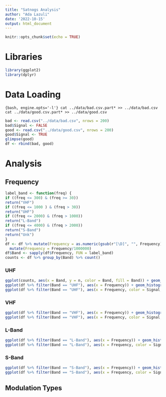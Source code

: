 ```yaml
---
title: "Satnogs Analysis"
author: "Ada Lazuli"
date: '2022-10-15'
output: html_document
---
```


```r
knitr::opts_chunk$set(echo = TRUE)
```

# Libraries
```r
library(ggplot2)
library(dplyr)
```

# Data Loading

`{bash, engine.opts='-l'}
cat ../data/bad.csv.part* >> ../data/bad.csv
cat ../data/good.csv.part* >> ../data/good.csv
`

```r
bad <- read.csv("../data/bad.csv", nrows = 200)
bad$Signal <- FALSE
good <- read.csv("../data/good.csv", nrows = 200)
good$Signal <- TRUE
glimpse(good)
df <- rbind(bad, good)
```

# Analysis

## Frequency

```r
label_band <- function(freq) {
if ((freq <= 300) & (freq >= 30))
return("VHF")
if ((freq <= 1000 ) & (freq > 30))
return("UHF")
if ((freq <= 2000) & (freq > 1000))
return("L-Band")
if ((freq <= 4000) & (freq > 2000))
return("S-Band")
return("Unk")
}
df <- df %>% mutate(Frequency = as.numeric(gsub(r"[\D]", "", Frequency))) %>%
  mutate(Frequency = Frequency/1000000)
df$Band <- sapply(df$Frequency, FUN = label_band)
counts <- df %>% group_by(Band) %>% count()

```

### UHF

```r
ggplot(counts, aes(x = Band, y = n, color = Band, fill = Band)) + geom_col() + labs(title = "Frequency Bands", x ="Band", y = "Counts")
ggplot(df %>% filter(Band == "UHF"), aes(x = Frequency)) + geom_histogram(bins = 1000) +  labs(title = "Histogram of UHF Frequencies", x ="Frequency", y = "Counts")
ggplot(df %>% filter(Band == "UHF"), aes(x = Frequency, color = Signal, fill = Signal)) + geom_histogram(bins = 1000, alpha = 0.4) +  labs(title = "Histogram of UHF Frequencies", x ="Frequency", y = "Counts")
```

### VHF

```r
ggplot(df %>% filter(Band == "VHF"), aes(x = Frequency)) + geom_histogram(bins = 1000) +  labs(title = "Histogram of VHF Frequencies", x ="Frequency", y = "Counts")
ggplot(df %>% filter(Band == "VHF"), aes(x = Frequency, color = Signal, fill = Signal)) + geom_histogram(bins = 1000) +  labs(title = "Histogram of VHF Frequencies", x ="Frequency", y = "Counts")
```


### L-Band

```r
ggplot(df %>% filter(Band == "L-Band"), aes(x = Frequency)) + geom_histogram(bins = 1000) +  labs(title = "Histogram of L-Band Frequencies", x ="Frequency", y = "Counts")
ggplot(df %>% filter(Band == "L-Band"), aes(x = Frequency, color = Signal, fill = Signal)) + geom_histogram(bins = 1000) +  labs(title = "Histogram of L-Band Frequencies", x ="Frequency", y = "Counts")
```


### S-Band

```r
ggplot(df %>% filter(Band == "S-Band"), aes(x = Frequency)) + geom_histogram(bins = 1000) +  labs(title = "Histogram of S-Band Frequencies", x ="Frequency", y = "Counts")
ggplot(df %>% filter(Band == "S-Band"), aes(x = Frequency, color = Signal, fill = Signal)) + geom_histogram(bins = 1000) +  labs(title = "Histogram of S-Band Frequencies", x ="Frequency", y = "Counts")
```

## Modulation Types



